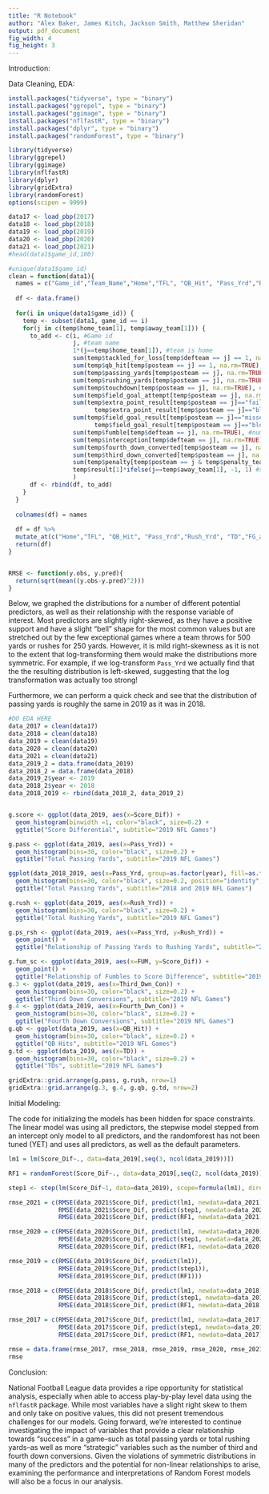 ```yaml
---
title: "R Notebook"
author: "Alex Baker, James Kitch, Jackson Smith, Matthew Sheridan"
output: pdf_document
fig_width: 4 
fig_height: 3 
---
```


Introduction:


Data Cleaning, EDA:

```r
install.packages("tidyverse", type = "binary")
install.packages("ggrepel", type = "binary")
install.packages("ggimage", type = "binary")
install.packages("nflfastR", type = "binary")
install.packages("dplyr", type = "binary")
install.packages("randomForest", type = "binary")
```

```r
library(tidyverse)
library(ggrepel)
library(ggimage)
library(nflfastR)
library(dplyr)
library(gridExtra)
library(randomForest)
options(scipen = 9999)
```

```r
data17 <- load_pbp(2017)
data18 <- load_pbp(2018)
data19 <- load_pbp(2019)
data20 <- load_pbp(2020)
data21 <- load_pbp(2021)
#head(data1$game_id,100)

#unique(data1$game_id)
clean = function(data1){
  names = c("Game_id","Team_Name","Home","TFL", "QB_Hit", "Pass_Yrd","Rush_Yrd", "TD","FG_attempt","XP_missed","FG_missed","FUM","INT","Fourth_Dwn_Con","Third_Dwn_Con","Pen", "Score_Dif")
  
  df <- data.frame()
  
  for(i in unique(data1$game_id)) {
    temp <- subset(data1, game_id == i)
    for(j in c(temp$home_team[1], temp$away_team[1])) {
      to_add <- c(i, #Game id
                  j, #team name
                  1*(j==temp$home_team[1]), #team is home
                  sum(temp$tackled_for_loss[temp$defteam == j] == 1, na.rm=TRUE), #tackles for loss
                  sum(temp$qb_hit[temp$posteam == j] == 1, na.rm=TRUE), #how many times team's QB was hit
                  sum(temp$passing_yards[temp$posteam == j], na.rm=TRUE), #team passing yards
                  sum(temp$rushing_yards[temp$posteam == j], na.rm=TRUE), #team rushing yards
                  sum(temp$touchdown[temp$posteam == j], na.rm=TRUE), #team touchdowns
                  sum(temp$field_goal_attempt[temp$posteam == j], na.rm=TRUE), #team field goal attempts
                  sum(temp$extra_point_result[temp$posteam == j]=="failed" | 
                        temp$extra_point_result[temp$posteam == j]=="blocked", na.rm=TRUE), #exp missed
                  sum(temp$field_goal_result[temp$posteam == j]=="missed" | 
                        temp$field_goal_result[temp$posteam == j]=="blocked", na.rm=TRUE), #fg missed
                  sum(temp$fumble[temp$defteam == j], na.rm=TRUE), #number of fumbles
                  sum(temp$interception[temp$defteam == j], na.rm=TRUE), #number of interceptions
                  sum(temp$fourth_down_converted[temp$posteam == j], na.rm=TRUE), #4th down conversions
                  sum(temp$third_down_converted[temp$posteam == j], na.rm=TRUE), #3rd down conversions
                  sum(temp$penalty[temp$posteam == j & temp$penalty_team == j], na.rm=TRUE), #number of penalties
                  temp$result[1]*ifelse(j==temp$away_team[1], -1, 1) #score differential
                  )
      df <- rbind(df, to_add)
    }
  }
  
  colnames(df) = names
  
  df = df %>% 
  mutate_at(c("Home","TFL", "QB_Hit", "Pass_Yrd","Rush_Yrd", "TD","FG_attempt","XP_missed","FG_missed","FUM","INT","Fourth_Dwn_Con","Third_Dwn_Con","Pen", "Score_Dif"), as.numeric)
  return(df)
}


RMSE <- function(y.obs, y.pred){
  return(sqrt(mean((y.obs-y.pred)^2)))
}
```


Below, we graphed the distributions for a number of different potential predictors, as well as their relationship with the response variable of interest. Most predictors are slightly right-skewed, as they have a positive support and have a slight "bell" shape for the most common values but are stretched out by the few exceptional games where a team throws for 500 yards or rushes for 250 yards. However, it is mild right-skewness as it is not to the extent that log-transforming them would make the distributions more symmetric. For example, if we log-transform `Pass_Yrd` we actually find that the the resulting distribution is left-skewed, suggesting that the log transformation was actually too strong!

Furthermore, we can perform a quick check and see that the distribution of passing yards is roughly the same in 2019 as it was in 2018. 

```r
#DO EDA HERE
data_2017 = clean(data17)
data_2018 = clean(data18)
data_2019 = clean(data19)
data_2020 = clean(data20)
data_2021 = clean(data21)
data_2019_2 = data.frame(data_2019)
data_2018_2 = data.frame(data_2018)
data_2019_2$year <- 2019
data_2018_2$year <- 2018
data_2018_2019 <- rbind(data_2018_2, data_2019_2)


g.score <- ggplot(data_2019, aes(x=Score_Dif)) + 
  geom_histogram(binwidth =1, color="black", size=0.2) +
  ggtitle("Score Differential", subtitle="2019 NFL Games")

g.pass <- ggplot(data_2019, aes(x=Pass_Yrd)) + 
  geom_histogram(bins=30, color="black", size=0.2) +
  ggtitle("Total Passing Yards", subtitle="2019 NFL Games")

ggplot(data_2018_2019, aes(x=Pass_Yrd, group=as.factor(year), fill=as.factor(year))) + 
  geom_histogram(bins=30, color="black", size=0.2, position="identity", alpha=0.6) +
  ggtitle("Total Passing Yards", subtitle="2018 and 2019 NFL Games")

g.rush <- ggplot(data_2019, aes(x=Rush_Yrd)) + 
  geom_histogram(bins=30, color="black", size=0.2) +
  ggtitle("Total Rushing Yards", subtitle="2019 NFL Games")

g.ps_rsh <- ggplot(data_2019, aes(x=Pass_Yrd, y=Rush_Yrd)) + 
  geom_point() +
  ggtitle("Relationship of Passing Yards to Rushing Yards", subtitle="2019 NFL Games")

g.fum_sc <- ggplot(data_2019, aes(x=FUM, y=Score_Dif)) + 
  geom_point() +
  ggtitle("Relationship of Fumbles to Score Difference", subtitle="2019 NFL Games")
g.3 <- ggplot(data_2019, aes(x=Third_Dwn_Con)) + 
  geom_histogram(bins=30, color="black", size=0.2) +
  ggtitle("Third Down Conversions", subtitle="2019 NFL Games")
g.4 <- ggplot(data_2019, aes(x=Fourth_Dwn_Con)) + 
  geom_histogram(bins=30, color="black", size=0.2) +
  ggtitle("Fourth Down Conversions", subtitle="2019 NFL Games")
g.qb <- ggplot(data_2019, aes(x=QB_Hit)) + 
  geom_histogram(bins=30, color="black", size=0.2) +
  ggtitle("QB Hits", subtitle="2019 NFL Games")
g.td <- ggplot(data_2019, aes(x=TD)) + 
  geom_histogram(bins=30, color="black", size=0.2) +
  ggtitle("TDs", subtitle="2019 NFL Games")

gridExtra::grid.arrange(g.pass, g.rush, nrow=1)
gridExtra::grid.arrange(g.3, g.4, g.qb, g.td, nrow=2)

```

Initial Modeling:

The code for initializing the models has been hidden for space constraints. The linear model was using all predictors, the stepwise model stepped from an intercept only model to all predictors, and the randomforest has not been tuned (YET) and uses all predictors, as well as the default parameters.

```r
lm1 = lm(Score_Dif~., data=data_2019[,seq(3, ncol(data_2019))])

RF1 = randomForest(Score_Dif~., data=data_2019[,seq(2, ncol(data_2019))])

step1 <- step(lm(Score_Dif~1, data=data_2019), scope=formula(lm1), direction="forward",trace=0)
```


```r
rmse_2021 = c(RMSE(data_2021$Score_Dif, predict(lm1, newdata=data_2021)),
              RMSE(data_2021$Score_Dif, predict(step1, newdata=data_2021)),
              RMSE(data_2021$Score_Dif, predict(RF1, newdata=data_2021)))

rmse_2020 = c(RMSE(data_2020$Score_Dif, predict(lm1, newdata=data_2020)),
              RMSE(data_2020$Score_Dif, predict(step1, newdata=data_2020)),
              RMSE(data_2020$Score_Dif, predict(RF1, newdata=data_2020)))

rmse_2019 = c(RMSE(data_2019$Score_Dif, predict(lm1)),
              RMSE(data_2019$Score_Dif, predict(step1)),
              RMSE(data_2019$Score_Dif, predict(RF1)))

rmse_2018 = c(RMSE(data_2018$Score_Dif, predict(lm1, newdata=data_2018)),
              RMSE(data_2018$Score_Dif, predict(step1, newdata=data_2018)),
              RMSE(data_2018$Score_Dif, predict(RF1, newdata=data_2018)))

rmse_2017 = c(RMSE(data_2017$Score_Dif, predict(lm1, newdata=data_2017)),
              RMSE(data_2017$Score_Dif, predict(step1, newdata=data_2017)),
              RMSE(data_2017$Score_Dif, predict(RF1, newdata=data_2017)))

rmse = data.frame(rmse_2017, rmse_2018, rmse_2019, rmse_2020, rmse_2021, row.names = c("Linear", "Step", "RF1"))
rmse
```

Conclusion:

National Football League data provides a ripe opportunity for statistical analysis, especially when able to access play-by-play level data using the `nflfastR` package. While most variables have a slight right skew to them and only take on positive values, this did not present tremendous challenges for our models. Going forward, we're interested to continue investigating the impact of variables that provide a clear relationship towards "success" in a game--such as total passing yards or total rushing yards--as well as more "strategic" variables such as the number of third and fourth down conversions. Given the  violations of symmetric distributions in many of the predictors and the potential for non-linear relationships to arise, examining the performance and interpretations of Random Forest models will also be a focus in our analysis. 

